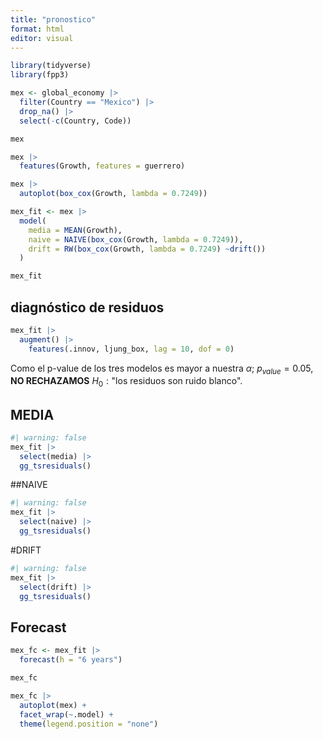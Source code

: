 ```yaml
---
title: "pronostico"
format: html
editor: visual
---
```


```r
library(tidyverse)
library(fpp3)
```

```r
mex <- global_economy |>
  filter(Country == "Mexico") |>
  drop_na() |>
  select(-c(Country, Code))

mex
```
```r
mex |>
  features(Growth, features = guerrero)

mex |>
  autoplot(box_cox(Growth, lambda = 0.7249))
```


```r
mex_fit <- mex |>
  model(
    media = MEAN(Growth),
    naive = NAIVE(box_cox(Growth, lambda = 0.7249)),
    drift = RW(box_cox(Growth, lambda = 0.7249) ~drift())
  )

mex_fit
```
## diagnóstico de residuos

```r
mex_fit |>
  augment() |>
    features(.innov, ljung_box, lag = 10, dof = 0)
```

Como el p-value de los tres modelos es mayor a nuestra $\alpha$; $p_{value} = 0.05$, **NO RECHAZAMOS** $H_0 : \text{"los residuos son ruido blanco"}$.

## MEDIA
```r
#| warning: false
mex_fit |>
  select(media) |>
  gg_tsresiduals()
```

##NAIVE
```r
#| warning: false
mex_fit |>
  select(naive) |>
  gg_tsresiduals()
```


#DRIFT
```r
#| warning: false
mex_fit |>
  select(drift) |>
  gg_tsresiduals()
```

## Forecast

```r
mex_fc <- mex_fit |>
  forecast(h = "6 years")

mex_fc

mex_fc |>
  autoplot(mex) + 
  facet_wrap(~.model) + 
  theme(legend.position = "none")
```

